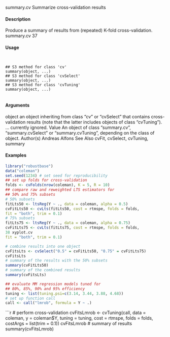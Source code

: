 summary.cv Summarize cross-validation results

#### Description 

Produce a summary of results from (repeated) K-fold cross-validation.
summary.cv 37

#### Usage 
<pre><code>

## S3 method for class 'cv'
summary(object, ...)
## S3 method for class 'cvSelect'
summary(object, ...)
## S3 method for class 'cvTuning'
summary(object, ...)

</code></pre>
#### Arguments 

object an object inheriting from class "cv" or "cvSelect" that contains cross-validation
results (note that the latter includes objects of class "cvTuning").
... currently ignored.
Value
An object of class "summary.cv", "summary.cvSelect" or "summary.cvTuning", depending on
the class of object.
Author(s)
Andreas Alfons
See Also
cvFit, cvSelect, cvTuning, summary

#### Examples 
```r

library("robustbase")
data("coleman")
set.seed(1234) # set seed for reproducibility
## set up folds for cross-validation
folds <- cvFolds(nrow(coleman), K = 5, R = 10)
## compare raw and reweighted LTS estimators for
## 50% and 75% subsets
# 50% subsets
fitLts50 <- ltsReg(Y ~ ., data = coleman, alpha = 0.5)
cvFitLts50 <- cvLts(fitLts50, cost = rtmspe, folds = folds,
fit = "both", trim = 0.1)
# 75% subsets
fitLts75 <- ltsReg(Y ~ ., data = coleman, alpha = 0.75)
cvFitLts75 <- cvLts(fitLts75, cost = rtmspe, folds = folds,
38 xyplot.cv
fit = "both", trim = 0.1)
```

```r
# combine results into one object
cvFitsLts <- cvSelect("0.5" = cvFitLts50, "0.75" = cvFitLts75)
cvFitsLts
# summary of the results with the 50% subsets
summary(cvFitLts50)
# summary of the combined results
summary(cvFitsLts)
```

```r
## evaluate MM regression models tuned for
## 80%, 85%, 90% and 95% efficiency
tuning <- list(tuning.psi=c(3.14, 3.44, 3.88, 4.68))
# set up function call
call <- call("lmrob", formula = Y ~ .)
```

```r
# perform cross-validation
cvFitsLmrob <- cvTuning(call, data = coleman,
y = coleman$Y, tuning = tuning, cost = rtmspe,
folds = folds, costArgs = list(trim = 0.1))
cvFitsLmrob
# summary of results
summary(cvFitsLmrob)
